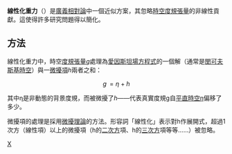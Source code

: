 {{NoteTA
|G1=Physics
}}
'''線性化重力'''（{{lang-en|Linearized gravity}}）是[[廣義相對論|廣義相對論]]中一個近似方案，其忽略[[時空|時空]][[度規張量|度規張量]]的非線性貢獻。這使得許多研究問題得以簡化。

== 方法 ==
線性化重力中，時空[[度規張量|度規張量]]<math>g</math>處理為[[愛因斯坦場方程式|愛因斯坦場方程式]]的一個解（通常是[[閔可夫斯基時空|閔可夫斯基時空]]）與一[[微擾理論|微擾項]]<math>h</math>兩者之和：
:<math>g \, =\eta+h</math>

其中η是非動態的背景度規，而被微擾了<math>h</math>——代表真實度規g自[[閔可夫斯基時空|平直時空]]η偏移了多少。

微擾項的處理是採用[[微擾理論|微擾理論]]的方法。形容詞「線性化」表示對h作展開式，超過1次方（線性項）以上的微擾項（h的[[二次方|二次方]]項、h的[[三次方|三次方]]項等等……）被忽略。

{{廣義相對論}}
{{重力理論}}
{{physics-stub}}

[[Category:廣義相對論的數學方法|X]]